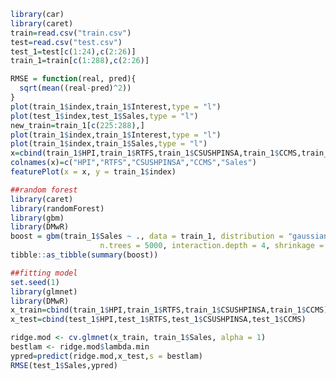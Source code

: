 
```r
library(car) 
library(caret)
train=read.csv("train.csv")
test=read.csv("test.csv")
test_1=test[c(1:24),c(2:26)]
train_1=train[c(1:288),c(2:26)]

RMSE = function(real, pred){
  sqrt(mean((real-pred)^2))
}
plot(train_1$index,train_1$Interest,type = "l")
plot(test_1$index,test_1$Sales,type = "l")
new_train=train_1[c(225:288),]
plot(train_1$index,train_1$Interest,type = "l")
plot(train_1$index,train_1$Sales,type = "l")
x=cbind(train_1$HPI,train_1$RTFS,train_1$CSUSHPINSA,train_1$CCMS,train_1$Sales)
colnames(x)=c("HPI","RTFS","CSUSHPINSA","CCMS","Sales")
featurePlot(x = x, y = train_1$index)
```


```r
##random forest
library(caret)
library(randomForest)
library(gbm)
library(DMwR)
boost = gbm(train_1$Sales ~ ., data = train_1, distribution = "gaussian", 
                    n.trees = 5000, interaction.depth = 4, shrinkage = 0.01)
tibble::as_tibble(summary(boost))

```


```r
##fitting model
set.seed(1)
library(glmnet)
library(DMwR)
x_train=cbind(train_1$HPI,train_1$RTFS,train_1$CSUSHPINSA,train_1$CCMS)
x_test=cbind(test_1$HPI,test_1$RTFS,test_1$CSUSHPINSA,test_1$CCMS)

ridge.mod <- cv.glmnet(x_train, train_1$Sales, alpha = 1)                    
bestlam <- ridge.mod$lambda.min
ypred=predict(ridge.mod,x_test,s = bestlam)
RMSE(test_1$Sales,ypred)
```

